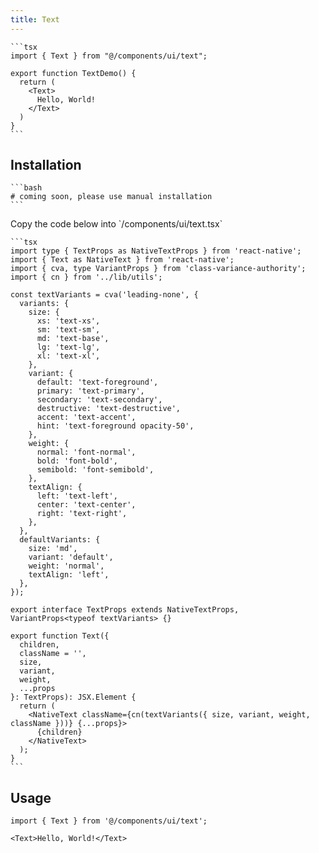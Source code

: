 ```yaml
---
title: Text
---
```



<Tabs>
  <TabItem value="preview" label="Preview" default>
    <ExpoFrame url="/ui/text" height="300" width="100%" />
  </TabItem>
  <TabItem value="code" label="Code">

    ```tsx
    import { Text } from "@/components/ui/text";

    export function TextDemo() {
      return (
        <Text>
          Hello, World!
        </Text>
      )
    }
    ```

  </TabItem>
</Tabs>

## Installation

<Tabs>
  <TabItem value="cli" label="CLI" default>

    ```bash
    # coming soon, please use manual installation
    ```

  </TabItem>
  <TabItem value="manual" label="Manual">
    Copy the code below into `/components/ui/text.tsx`

    ```tsx
    import type { TextProps as NativeTextProps } from 'react-native';
    import { Text as NativeText } from 'react-native';
    import { cva, type VariantProps } from 'class-variance-authority';
    import { cn } from '../lib/utils';

    const textVariants = cva('leading-none', {
      variants: {
        size: {
          xs: 'text-xs',
          sm: 'text-sm',
          md: 'text-base',
          lg: 'text-lg',
          xl: 'text-xl',
        },
        variant: {
          default: 'text-foreground',
          primary: 'text-primary',
          secondary: 'text-secondary',
          destructive: 'text-destructive',
          accent: 'text-accent',
          hint: 'text-foreground opacity-50',
        },
        weight: {
          normal: 'font-normal',
          bold: 'font-bold',
          semibold: 'font-semibold',
        },
        textAlign: {
          left: 'text-left',
          center: 'text-center',
          right: 'text-right',
        },
      },
      defaultVariants: {
        size: 'md',
        variant: 'default',
        weight: 'normal',
        textAlign: 'left',
      },
    });

    export interface TextProps extends NativeTextProps, VariantProps<typeof textVariants> {}

    export function Text({
      children,
      className = '',
      size,
      variant,
      weight,
      ...props
    }: TextProps): JSX.Element {
      return (
        <NativeText className={cn(textVariants({ size, variant, weight, className }))} {...props}>
          {children}
        </NativeText>
      );
    }
    ```

  </TabItem>
</Tabs>

## Usage

```tsx
import { Text } from '@/components/ui/text';
```

```tsx
<Text>Hello, World!</Text>
```
